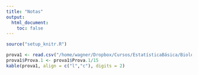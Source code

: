 ```yaml
---
title: "Notas"
output:
  html_document:
    toc: false
---
```


```r
source("setup_knitr.R")
```
```r
prova1 <- read.csv("/home/wagner/Dropbox/Cursos/EstatísticaBásica/BiologiaNOTURNO/Prova1NOTA.csv", header = TRUE)
prova1$Prova.1 <- prova1$Prova.1/15
kable(prova1, align = c("l","c"), digits = 2)
```
